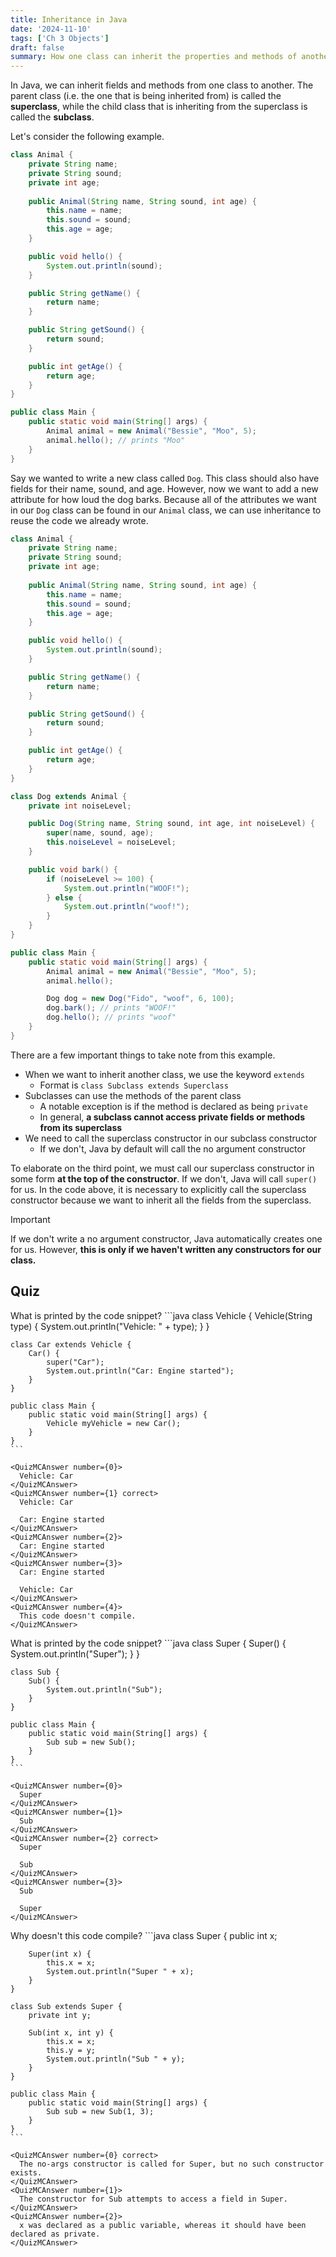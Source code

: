```yaml
---
title: Inheritance in Java
date: '2024-11-10'
tags: ['Ch 3 Objects']
draft: false
summary: How one class can inherit the properties and methods of another.
---
```


In Java, we can inherit fields and methods from one class to another. The parent class
(i.e. the one that is being inherited from) is called the **superclass**, while the child class
that is inheriting from the superclass is called the **subclass**.

Let's consider the following example.

```java
class Animal {
    private String name;
    private String sound;
    private int age;
    
    public Animal(String name, String sound, int age) {
        this.name = name;
        this.sound = sound;
        this.age = age;
    }

    public void hello() {
        System.out.println(sound);
    }

    public String getName() {
        return name;
    }

    public String getSound() {
        return sound;
    }

    public int getAge() {
        return age;
    }
}

public class Main {
    public static void main(String[] args) {
        Animal animal = new Animal("Bessie", "Moo", 5);
        animal.hello(); // prints "Moo"
    }
}
```

Say we wanted to write a new class called `Dog`. This class should 
also have fields for their name, sound, and age. However, now we want to
add a new attribute for how loud the dog barks. Because all of the attributes
we want in our `Dog` class can be found in our `Animal` class, we can use inheritance
to reuse the code we already wrote.

```java
class Animal {
    private String name;
    private String sound;
    private int age;
    
    public Animal(String name, String sound, int age) {
        this.name = name;
        this.sound = sound;
        this.age = age;
    }

    public void hello() {
        System.out.println(sound);
    }

    public String getName() {
        return name;
    }

    public String getSound() {
        return sound;
    }

    public int getAge() {
        return age;
    }
}

class Dog extends Animal {
    private int noiseLevel;

    public Dog(String name, String sound, int age, int noiseLevel) {
        super(name, sound, age);
        this.noiseLevel = noiseLevel;
    }

    public void bark() {
        if (noiseLevel >= 100) {
            System.out.println("WOOF!");
        } else {
            System.out.println("woof!");
        }
    }
}

public class Main {
    public static void main(String[] args) {
        Animal animal = new Animal("Bessie", "Moo", 5);
        animal.hello(); 

        Dog dog = new Dog("Fido", "woof", 6, 100);
        dog.bark(); // prints "WOOF!"
        dog.hello(); // prints "woof"
    }
}
```

There are a few important things to take note from this example.
- When we want to inherit another class, we use the keyword `extends`
  - Format is `class Subclass extends Superclass`
- Subclasses can use the methods of the parent class
  - A notable exception is if the method is declared as being `private`
  - In general, **a subclass cannot access private fields or methods from its 
superclass**
- We need to call the superclass constructor in our subclass constructor
  - If we don't, Java by default will call the no argument constructor
  
To elaborate on the third point, we must call our superclass constructor in some
form **at the top of the constructor**. If we don't, Java will call `super()` for us.
In the code above, it is necessary to explicitly call the superclass constructor because
we want to inherit all the fields from the superclass.

> [!IMPORTANT]
> If we don't write a no argument constructor, Java automatically creates one for us.
> However, **this is only if we haven't written any constructors for our class.**

## Quiz

<Quiz>
  <QuizQuestion>
    What is printed by the code snippet?
    ```java
    class Vehicle {
        Vehicle(String type) {
            System.out.println("Vehicle: " + type);
        }
    }

    class Car extends Vehicle {
        Car() {
            super("Car");
            System.out.println("Car: Engine started");
        }
    }

    public class Main {
        public static void main(String[] args) {
            Vehicle myVehicle = new Car();
        }
    }
    ```

    <QuizMCAnswer number={0}>
      Vehicle: Car
    </QuizMCAnswer>
    <QuizMCAnswer number={1} correct>
      Vehicle: Car

      Car: Engine started
    </QuizMCAnswer>
    <QuizMCAnswer number={2}>
      Car: Engine started
    </QuizMCAnswer>
    <QuizMCAnswer number={3}>
      Car: Engine started

      Vehicle: Car
    </QuizMCAnswer>
    <QuizMCAnswer number={4}>
      This code doesn't compile.
    </QuizMCAnswer>
  </QuizQuestion>

  <QuizQuestion>
    What is printed by the code snippet?
    ```java
    class Super {
        Super() {
            System.out.println("Super");
        }
    }

    class Sub {
        Sub() {
            System.out.println("Sub");
        }
    }

    public class Main {
        public static void main(String[] args) {
            Sub sub = new Sub();
        }
    }
    ```

    <QuizMCAnswer number={0}>
      Super
    </QuizMCAnswer>
    <QuizMCAnswer number={1}>
      Sub
    </QuizMCAnswer>
    <QuizMCAnswer number={2} correct>
      Super

      Sub
    </QuizMCAnswer>
    <QuizMCAnswer number={3}>
      Sub
      
      Super
    </QuizMCAnswer>
  </QuizQuestion>

  <QuizQuestion>
    Why doesn't this code compile?
    ```java
    class Super {
        public int x;

        Super(int x) {
            this.x = x;
            System.out.println("Super " + x);
        }
    }

    class Sub extends Super {
        private int y;

        Sub(int x, int y) {
            this.x = x;
            this.y = y;
            System.out.println("Sub " + y);
        }
    }

    public class Main {
        public static void main(String[] args) {
            Sub sub = new Sub(1, 3);
        }
    }
    ```
    
    <QuizMCAnswer number={0} correct>
      The no-args constructor is called for Super, but no such constructor exists.
    </QuizMCAnswer>
    <QuizMCAnswer number={1}>
      The constructor for Sub attempts to access a field in Super.
    </QuizMCAnswer>
    <QuizMCAnswer number={2}>
      x was declared as a public variable, whereas it should have been declared as private.
    </QuizMCAnswer>
  </QuizQuestion>
</Quiz>
